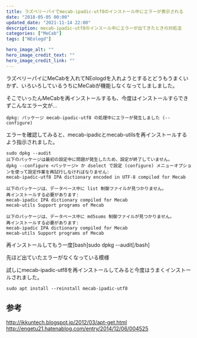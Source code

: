 ```yaml
---
title: ラズベリーパイでmecab-ipadic-utf8のインストール中にエラーが表示される
date: "2018-05-05 00:00"
updated_date: "2021-11-14 22:00"
description: mecab-ipadic-utf8のインスール中にエラーが出てきたときの対処法
categories: ["MeCab"]
tags: ["NEologd"]

hero_image_alt: ""
hero_image_credit_text: ""
hero_image_credit_link: ""
---
```

ラズベリーパイにMeCabを入れてNEologdを入れようとするとどうもうまくいかず、いろいろしているうちにMeCabが機能しなくなってしましました。

そこでいったんMeCabを再インストールするも、今度はインストールすらできずこんなエラー文が...

```
dpkg: パッケージ mecab-ipadic-utf8 の処理中にエラーが発生しました (--configure)
```

エラーを確認してみると、mecab-ipadicとmecab-utilsを再インストールするよう指示されました。

```
sudo dpkg --audit
以下のパッケージは最初の設定中に問題が発生したため、設定が終了していません。
dpkg --configure <パッケージ> か dselect で設定 (configure) メニューオプショ
ンを使って設定作業を再試行しなければなりません:
mecab-ipadic-utf8 IPA dictionary encoded in UTF-8 compiled for Mecab

以下のパッケージは、データベース中に list 制御ファイルが見つかりません。
再インストールする必要があります:
mecab-ipadic IPA dictionary compiled for Mecab
mecab-utils Support programs of Mecab

以下のパッケージは、データベース中に md5sums 制御ファイルが見つかりません。
再インストールする必要があります:
mecab-ipadic IPA dictionary compiled for Mecab
mecab-utils Support programs of Mecab

```

再インストールしてもう一度[bash]sudo dpkg --audit[/bash]

先ほど出ていたエラーがなくなっている模様

試しにmecab-ipadic-utf8を再インストールしてみると今度はうまくインストールされました。

```
sudo apt install --reinstall mecab-ipadic-utf8
```

## 参考
http://ikkuntech.blogspot.jp/2012/03/apt-get.html
http://engetu21.hatenablog.com/entry/2014/12/06/004525